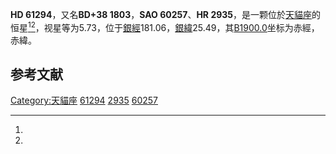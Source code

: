 {{Starbox begin
| name = HD 61294
}}
{{Starbox observe
| epoch = [[J2000.0|J2000.0]]
| constell = [[天貓座|天貓座]]<ref name=SIMBAD>{{cite web
 | url=http://simbad.u-strasbg.fr/simbad/sim-id?Ident=HR+2935
 | title=Pulsating variable Star
 | publisher=Centre de Données astronomiques de Strasbourg
 | work=SIMBAD
 | accessdate=2012-07-13
 | archive-date=2016-03-16
 | archive-url=https://web.archive.org/web/20160316154214/http://simbad.u-strasbg.fr/simbad/sim-id?Ident=HR+2935
 | dead-url=no
 }}</ref><ref name=DATA>{{cite web
 | url=http://vizier.u-strasbg.fr/viz-bin/VizieR-5?-out.add=.&-source=5050&-corr=PK=HR&-out.max=9999&HR=2935
 | title=VizieR Detailed Page
 | accessdate=2012-07-13
 | archive-date=2019-02-16
 | archive-url=https://web.archive.org/web/20190216115037/http://vizier.u-strasbg.fr/viz-bin/VizieR-5?-out.add=.&-source=5050&-corr=PK=HR&-out.max=9999&HR=2935
 | dead-url=no
 }}</ref>
| 星官 = 
| ra = {{RA|7|40|14.6}}<ref name=SIMBAD /><ref name=DATA />
| dec = {{DEC|+38|20|40}}<ref name=SIMBAD /><ref name=DATA />
| appmag_v = 5.73<ref name=SIMBAD /><ref name=DATA />
}}
{{Starbox character
| class = M0III<ref name=SIMBAD /><ref name=DATA />
| b-v = 1.63<ref name=SIMBAD /><ref name=DATA />
| u-b = 1.95<ref name=SIMBAD /><ref name=DATA />
| r-i = <ref name=SIMBAD /><ref name=DATA />
| variable = 
}}
{{Starbox astrometry
| radial_v = 1.95
| prop_mo_ra = 46
| parallax = 
| p_error = 
}}
{{Starbox catalog
| names =BD+38 1803，[[SAO星表|SAO]] 60257，[[HD星表|HD]] 61294，[[HR星表|HR]] 2935}}
{{Starbox reference |Simbad=HR+2935}}
{{Starbox end}}

'''HD 61294'''，又名'''BD+38 1803'''，'''SAO 60257'''、'''HR 2935'''，是一颗位於[[天貓座|天貓座]]的恒星<ref name=SIMBAD /><ref name=DATA />，视星等为5.73，位于[[銀道座標系|銀經]]181.06，[[銀道座標系|銀緯]]25.49，其[[B1900.0|B1900.0]]坐标为赤經{{RA|7|33|30.9}}，赤緯{{DEC|+38|25.49|24}}。

== 参考文献 ==
{{reflist}}

{{star-stub}}

[[Category:天貓座|Category:天貓座]]
[[Category:HD和HDE天體|61294]]
[[Category:HR天體|2935]]
[[Category:SAO天體|60257]]